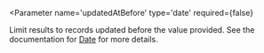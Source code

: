 
<Parameter 
  name='updatedAtBefore'
  type='date'
  required={false}
>
  Limit results to records updated before the value provided. See the documentation for [Date](/common/date) for more details.
</Parameter>